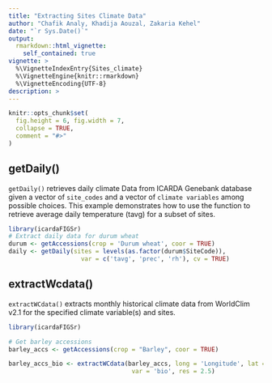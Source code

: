 ```yaml
---
title: "Extracting Sites Climate Data"
author: "Chafik Analy, Khadija Aouzal, Zakaria Kehel"
date: "`r Sys.Date()`"
output: 
  rmarkdown::html_vignette:
    self_contained: true
vignette: >
  %\VignetteIndexEntry{Sites_climate}
  %\VignetteEngine{knitr::rmarkdown}
  %\VignetteEncoding{UTF-8}
description: >
---
```


```r
knitr::opts_chunk$set(
  fig.height = 6, fig.width = 7,
  collapse = TRUE,
  comment = "#>"
)
```

## getDaily()

`getDaily()` retrieves daily climate Data from ICARDA Genebank database given a vector of `site_codes` and a vector of `climate variables` among possible choices. This example demonstrates how to use the function to retrieve average daily temperature (tavg) for a subset of sites.

```r
library(icardaFIGSr)
# Extract daily data for durum wheat
durum <- getAccessions(crop = 'Durum wheat', coor = TRUE)
daily <- getDaily(sites = levels(as.factor(durum$SiteCode)), 
                    var = c('tavg', 'prec', 'rh'), cv = TRUE)
```

## extractWcdata()

`extractWCdata()` extracts monthly historical climate data from WorldClim v2.1 for the specified climate variable(s) and sites. 

```r
library(icardaFIGSr)

# Get barley accessions
barley_accs <- getAccessions(crop = "Barley", coor = TRUE)

barley_accs_bio <- extractWCdata(barley_accs, long = 'Longitude', lat = 'Latitude', 
                                  var = 'bio', res = 2.5)
```